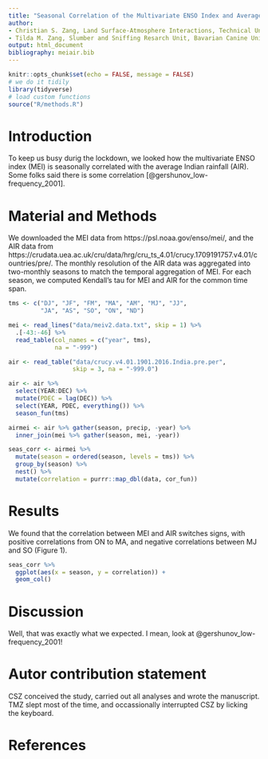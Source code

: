 ```yaml
---
title: "Seasonal Correlation of the Multivariate ENSO Index and Average Indian Rainfall"
author:
- Christian S. Zang, Land Surface-Atmosphere Interactions, Technical University of Munich
- Tilda M. Zang, Slumber and Sniffing Resarch Unit, Bavarian Canine University
output: html_document
bibliography: meiair.bib
---
```


```r
knitr::opts_chunk$set(echo = FALSE, message = FALSE)
# we do it tidily
library(tidyverse)
# load custom functions
source("R/methods.R")
```

# Introduction

To keep us busy durig the lockdown, we looked how the multivariate ENSO index (MEI) is seasonally correlated with the average Indian rainfall (AIR). Some folks said there is some correlation [@gershunov_low-frequency_2001].

# Material and Methods

We downloaded the MEI data from https://psl.noaa.gov/enso/mei/, and the AIR data from https://crudata.uea.ac.uk/cru/data/hrg/cru_ts_4.01/crucy.1709191757.v4.01/countries/pre/. The monthly resolution of the AIR data was aggregated into two-monthly seasons to match the temporal aggregation of MEI. For each season, we computed Kendall's tau for MEI and AIR for the common time span.

```r
tms <- c("DJ", "JF", "FM", "MA", "AM", "MJ", "JJ",
         "JA", "AS", "SO", "ON", "ND")

```

```r
mei <- read_lines("data/meiv2.data.txt", skip = 1) %>% 
  .[-43:-46] %>% 
  read_table(col_names = c("year", tms),
             na = "-999")
```

```r
air <- read_table("data/crucy.v4.01.1901.2016.India.pre.per",
                  skip = 3, na = "-999.0")
```

```r
air <- air %>% 
  select(YEAR:DEC) %>% 
  mutate(PDEC = lag(DEC)) %>% 
  select(YEAR, PDEC, everything()) %>% 
  season_fun(tms)
```

```r
airmei <- air %>% gather(season, precip, -year) %>% 
  inner_join(mei %>% gather(season, mei, -year))
```

```r
seas_corr <- airmei %>% 
  mutate(season = ordered(season, levels = tms)) %>% 
  group_by(season) %>% 
  nest() %>% 
  mutate(correlation = purrr::map_dbl(data, cor_fun))
```

# Results

We found that the correlation between MEI and AIR switches signs, with positive correlations from ON to MA, and negative correlations between MJ and SO (Figure 1).

```r
seas_corr %>% 
  ggplot(aes(x = season, y = correlation)) +
  geom_col()
```


# Discussion

Well, that was exactly what we expected. I mean, look at @gershunov_low-frequency_2001!

# Autor contribution statement

CSZ conceived the study, carried out all analyses and wrote the manuscript. TMZ slept most of the time, and occassionally interrupted CSZ by licking the keyboard.

# References